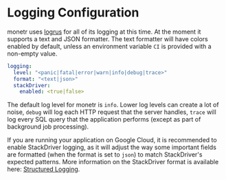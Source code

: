 # Logging Configuration

monetr uses [logrus](https://github.com/sirupsen/logrus) for all of its logging at this time. At the moment it supports
a text and JSON formatter. The text formatter will have colors enabled by default, unless an environment variable `CI`
is provided with a non-empty value.

```yaml filename="config.yaml"
logging:
  level: "<panic|fatal|error|warn|info|debug|trace>"
  format: "<text|json>"
  stackDriver:
    enabled: <true|false>
```

The default log level for monetr is `info`. Lower log levels can create a lot of noise, `debug` will log each HTTP
request that the server handles, `trace` will log every SQL query that the application performs (except as part of
background job processing).

If you are running your application on Google Cloud, it is recommended to enable StackDriver logging, as it will adjust
the way some important fields are formatted (when the format is set to `json`) to match StackDriver's expected patterns.
More information on the StackDriver format is available here: [Structured
Logging](https://cloud.google.com/logging/docs/structured-logging).
